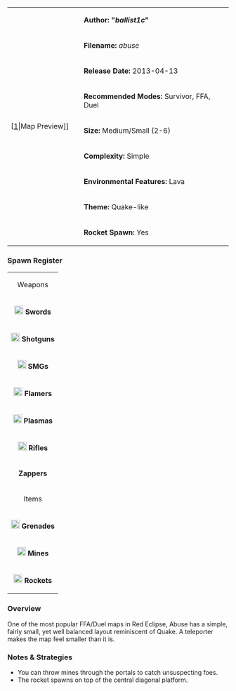 {| border="1" cellpadding="2" width="800px"
|rowspan="9" width="150px"|[[File:Abuse.png|thumb|center]|Map Preview]]
|'''Author: "''ballist1c''"'''
|-
|'''Filename:''' ''abuse''
|-
| '''Release Date:''' 2013-04-13
|-
|'''Recommended Modes:''' Survivor, FFA, Duel
|-
|'''Size:''' Medium/Small (2-6)
|-
|'''Complexity:''' Simple
|-
|'''Environmental Features:''' Lava
|-
|'''Theme:''' Quake-like
|-
|'''Rocket Spawn:''' Yes
|}


=== Spawn Register ===
{| border="1" cellpadding="2" width="150px"
|colspan="2" align="center"|Weapons
|-
|[[File:Sword.png|20px]] '''Swords''' || 2
|-
|[[File:Shotgun.png|20px]] '''Shotguns''' || 2
|-
|[[File:Smg.png|20px]] '''SMGs''' || 2
|-
|[[File:Flamer.png|20px]] '''Flamers''' || 2
|-
|[[File:Plasma.png|20px]] '''Plasmas''' || 2
|-
| [[File:Rifle.png|20px]] '''Rifles''' || 2
|-
|  '''  Zappers''' || 2
|-
|colspan="2" align="center"|Items
|-
| [[File:Grenade.png|20px]] '''Grenades''' || 7
|-
| [[File:Mine.png|20px]] '''Mines''' || 3
|-
| [[File:Rocket.png|20px]] '''Rockets''' || 1
|}
=== Overview ===
One of the most popular FFA/Duel maps in Red Eclipse, Abuse has a simple, fairly small, yet well balanced layout reminiscent of Quake. A teleporter makes the map feel smaller than it is.

=== Notes & Strategies ===

* You can throw mines through the portals to catch unsuspecting foes.
* The rocket spawns on top of the central diagonal platform.